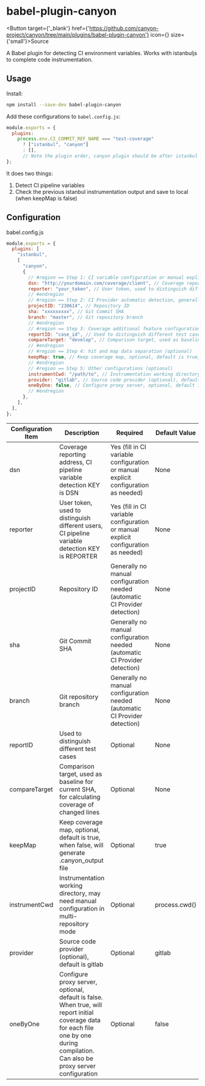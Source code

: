 
# babel-plugin-canyon

<div className={'h-10'}></div>

<Button target={'_blank'} href={'https://github.com/canyon-project/canyon/tree/main/plugins/babel-plugin-canyon'} icon={<GithubOutlined />} size={'small'}>Source</Button>

A Babel plugin for detecting CI environment variables. Works with istanbuljs to complete code instrumentation.

## Usage

Install:

```sh
npm install --save-dev babel-plugin-canyon
```

Add these configurations to `babel.config.js`:

```js
module.exports = {
  plugins:
    process.env.CI_COMMIT_REF_NAME === "test-coverage"
      ? ["istanbul", "canyon"]
      : [],
      // Note the plugin order, canyon plugin should be after istanbul plugin
};
```

It does two things:

1. Detect CI pipeline variables
2. Check the previous istanbul instrumentation output and save to local (when keepMap is false)

## Configuration

babel.config.js

```js
module.exports = {
  plugins: [
    "istanbul",
    [
      "canyon",
      {
        // #region == Step 1: CI variable configuration or manual explicit configuration
        dsn: "http://yourdomain.com/coverage/client", // Coverage reporting address, CI pipeline variable detection KEY is DSN
        reporter: "your_token", // User token, used to distinguish different users, CI pipeline variable detection KEY is REPORTER
        // #endregion
        // #region == Step 2: CI Provider automatic detection, generally no manual configuration needed, see Support Provider documentation for details
        projectID: "230614", // Repository ID
        sha: "xxxxxxxxx", // Git Commit SHA
        branch: "master", // Git repository branch
        // #endregion
        // #region == Step 3: Coverage additional feature configuration (optional)
        reportID: "case_id", // Used to distinguish different test cases
        compareTarget: "develop", // Comparison target, used as baseline for current SHA, for calculating coverage of changed lines
        // #endregion
        // #region == Step 4: hit and map data separation (optional)
        keepMap: true, // Keep coverage map, optional, default is true, when false, will generate .canyon_output file!!!
        // #endregion
        // #region == Step 5: Other configurations (optional)
        instrumentCwd: "/path/to", // Instrumentation working directory, may need manual configuration in multi-repository mode
        provider: "gitlab", // Source code provider (optional), default is gitlab
        oneByOne: false, // Configure proxy server, optional, default is false. When true, will report initial coverage data for each file one by one during compilation. Can also be proxy server configuration.
        // #endregion
      },
    ],
  ],
};
```

| Configuration Item | Description                                                                                                          | Required                                                                       | Default Value |
| ------------------ | -------------------------------------------------------------------------------------------------------------------- | ------------------------------------------------------------------------------ | ------------- |
| dsn                | Coverage reporting address, CI pipeline variable detection KEY is DSN                                                | Yes (fill in CI variable configuration or manual explicit configuration as needed) | None          |
| reporter           | User token, used to distinguish different users, CI pipeline variable detection KEY is REPORTER                      | Yes (fill in CI variable configuration or manual explicit configuration as needed) | None          |
| projectID          | Repository ID                                                                                                        | Generally no manual configuration needed (automatic CI Provider detection)     | None          |
| sha                | Git Commit SHA                                                                                                       | Generally no manual configuration needed (automatic CI Provider detection)     | None          |
| branch             | Git repository branch                                                                                                | Generally no manual configuration needed (automatic CI Provider detection)     | None          |
| reportID           | Used to distinguish different test cases                                                                             | Optional                                                                       | None          |
| compareTarget      | Comparison target, used as baseline for current SHA, for calculating coverage of changed lines                      | Optional                                                                       | None          |
| keepMap            | Keep coverage map, optional, default is true, when false, will generate .canyon_output file                        | Optional                                                                       | true          |
| instrumentCwd      | Instrumentation working directory, may need manual configuration in multi-repository mode                           | Optional                                                                       | process.cwd() |
| provider           | Source code provider (optional), default is gitlab                                                                   | Optional                                                                       | gitlab        |
| oneByOne           | Configure proxy server, optional, default is false. When true, will report initial coverage data for each file one by one during compilation. Can also be proxy server configuration | Optional                                                                       | false         | 
